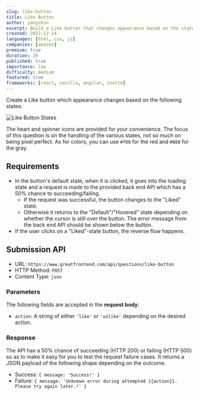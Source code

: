 ```yaml
---
slug: like-button
title: Like Button
author: yangshun
excerpt: Build a Like button that changes appearance based on the states
created: 2022-12-14
languages: [html, css, js]
companies: [amazon]
premium: true
duration: 20
published: true
importance: low
difficulty: medium
featured: true
frameworks: [react, vanilla, angular, svelte]
---
```


Create a Like button which appearance changes based on the following states:

![Like Button States](/img/questions/like-button/like-button-states.png)

The heart and spinner icons are provided for your convenience. The focus of this question is on the handling of the various states, not so much on being pixel perfect. As for colors, you can use `#f00` for the red and `#888` for the gray.

## Requirements

- In the button's default state, when it is clicked, it goes into the loading state and a request is made to the provided back end API which has a 50% chance to succeeding/failing.
  - If the request was successful, the button changes to the "Liked" state.
  - Otherwise it returns to the "Default"/"Hovered" state depending on whether the cursor is still over the button. The error message from the back end API should be shown below the button.
- If the user clicks on a "Liked"-state button, the reverse flow happens.

## Submission API

- URL: `https://www.greatfrontend.com/api/questions/like-button`
- HTTP Method: `POST`
- Content Type: `json`

### Parameters

The following fields are accepted in the **request body**:

- `action`: A string of either `'like'` or `'unlike'` depending on the desired action.

### Response

The API has a 50% chance of succeeding (HTTP 200) or failing (HTTP 500) so as to make it easy for you to test the request failure cases. It returns a JSON payload of the following shape depending on the outcome.

- Success: `{ message: 'Success!' }`
- Failure: `{ message: 'Unknown error during attempted {{action}}. Please try again later.!' }`

